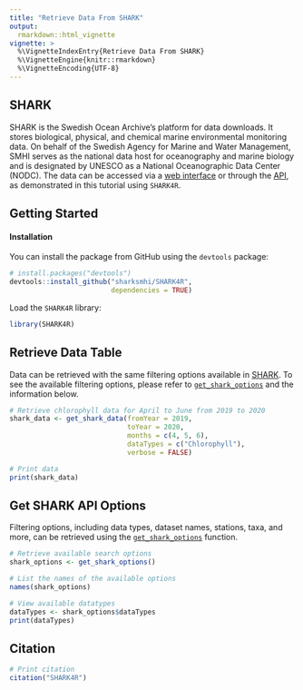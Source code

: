 ```yaml
---
title: "Retrieve Data From SHARK"
output:
  rmarkdown::html_vignette
vignette: >
  %\VignetteIndexEntry{Retrieve Data From SHARK}
  %\VignetteEngine{knitr::rmarkdown}
  %\VignetteEncoding{UTF-8}
---
```


## SHARK

SHARK is the Swedish Ocean Archive's platform for data downloads. It stores biological, physical, and chemical marine environmental monitoring data. On behalf of the Swedish Agency for Marine and Water Management, SMHI serves as the national data host for oceanography and marine biology and is designated by UNESCO as a National Oceanographic Data Center (NODC). The data can be accessed via a [web interface](https://shark.smhi.se/) or through the [API](https://shark.smhi.se/api/docs/), as demonstrated in this tutorial using `SHARK4R`.

## Getting Started

#### Installation

You can install the package from GitHub using the `devtools` package:
```r
# install.packages("devtools")
devtools::install_github("sharksmhi/SHARK4R",
                         dependencies = TRUE)
```

Load the `SHARK4R` library:
```r
library(SHARK4R)
```

## Retrieve Data Table

Data can be retrieved with the same filtering options available in [SHARK](https://shark.smhi.se/). To see the available filtering options, please refer to [`get_shark_options`](../reference/get_shark_options.html) and the information below.

```r
# Retrieve chlorophyll data for April to June from 2019 to 2020
shark_data <- get_shark_data(fromYear = 2019, 
                             toYear = 2020,
                             months = c(4, 5, 6), 
                             dataTypes = c("Chlorophyll"),
                             verbose = FALSE)

# Print data
print(shark_data)
```

## Get SHARK API Options

Filtering options, including data types, dataset names, stations, taxa, and more, can be retrieved using the [`get_shark_options`](../reference/get_shark_options.html) function.

```r
# Retrieve available search options
shark_options <- get_shark_options()

# List the names of the available options
names(shark_options)

# View available datatypes
dataTypes <- shark_options$dataTypes
print(dataTypes)
```

## Citation

```r
# Print citation
citation("SHARK4R")
```
